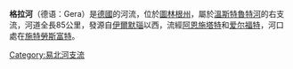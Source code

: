 {{Coord|51|7|37|N|10|55|50|E|display=title}}

'''格拉河'''（德语：Gera）是[[德國|德國]]的河流，位於[[圖林根州|圖林根州]]，屬於[[溫斯特魯特河|溫斯特魯特河]]的右支流，河道全長85公里，發源自[[伊爾默瑙|伊爾默瑙]]以西，流經[[阿恩施塔特|阿恩施塔特]]和[[爱尔福特|爱尔福特]]，河口處在[[施特劳斯富特|施特勞斯富特]]。

{{Authority control}}
{{Germany-geo-stub}}
[[Category:易北河支流|Category:易北河支流]]
